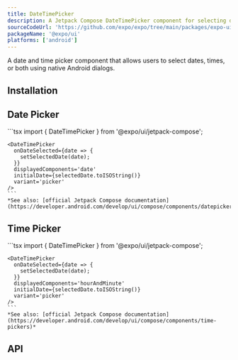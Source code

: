 ```yaml
---
title: DateTimePicker
description: A Jetpack Compose DateTimePicker component for selecting dates and times.
sourceCodeUrl: 'https://github.com/expo/expo/tree/main/packages/expo-ui'
packageName: '@expo/ui'
platforms: ['android']
---
```



A date and time picker component that allows users to select dates, times, or both using native Android dialogs.

## Installation

<APIInstallSection />

## Date Picker

<Tabs>
  <Tab label="Android">
    <ContentSpotlight
      alt="DateTimePicker component on Android."
      src="/static/images/expo-ui/datetimepicker/date/android.png"
      className="max-w-[240px]"
    />
  </Tab>
  <Tab label="Code">
    ```tsx
    import { DateTimePicker } from '@expo/ui/jetpack-compose';

    <DateTimePicker
      onDateSelected={date => {
        setSelectedDate(date);
      }}
      displayedComponents='date'
      initialDate={selectedDate.toISOString()}
      variant='picker'
    />
    ```
    *See also: [official Jetpack Compose documentation](https://developer.android.com/develop/ui/compose/components/datepickers)*

  </Tab>
</Tabs>

## Time Picker

<Tabs>
  <Tab label="Android">
    <ContentSpotlight
      alt="DateTimePicker (time) component on Android."
      src="/static/images/expo-ui/datetimepicker/time/android.png"
      className="max-w-[240px]"
    />
  </Tab>
  <Tab label="Code">
    ```tsx
    import { DateTimePicker } from '@expo/ui/jetpack-compose';

    <DateTimePicker
      onDateSelected={date => {
        setSelectedDate(date);
      }}
      displayedComponents='hourAndMinute'
      initialDate={selectedDate.toISOString()}
      variant='picker'
    />
    ```
    *See also: [official Jetpack Compose documentation](https://developer.android.com/develop/ui/compose/components/time-pickers)*

  </Tab>
</Tabs>

## API

<APISection packageName="expo-ui/jetpack-compose/datetimepicker" apiName="DateTimePicker" />